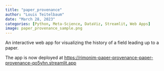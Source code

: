 ```yaml
---
title: "paper_provenance"
author: "Louis Teitelbaum"
date: "March 28, 2023"
categories: [Python, Meta-Science, DataViz, Streamlit, Web Apps]
image: paper_provenance_sample.png
---
```


An interactive web app for visualizing the history of a field leading up to a paper.

The app is now deployed at <https://rimonim-paper-provenance-paper-provenance-qo5yhn.streamlit.app>
